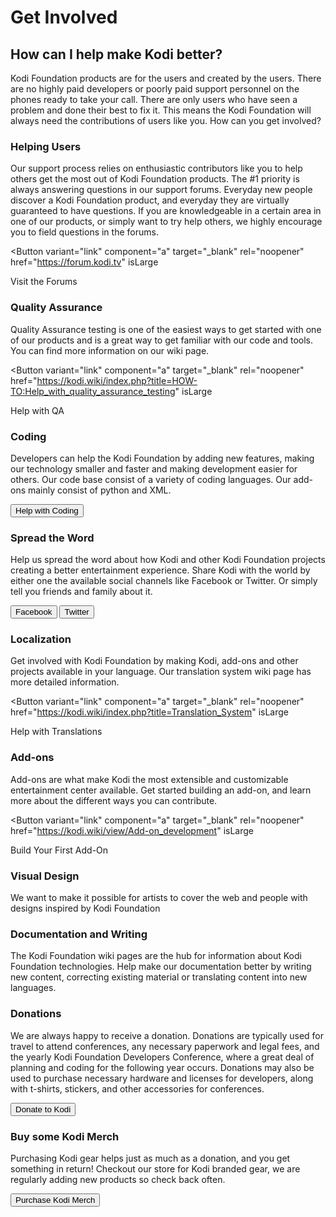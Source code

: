 
# Get Involved

## How can I help make Kodi better?

Kodi Foundation products are for the users and created by the users. There are no highly paid developers or poorly paid support personnel on the phones ready to take your call. There are only users who have seen a problem and done their best to fix it. This means the Kodi Foundation will always need the contributions of users like you. How can you get involved?

### Helping Users

Our support process relies on enthusiastic contributors like you to help others get the most out of Kodi Foundation products. The #1 priority is always answering questions in our support forums. Everyday new people discover a Kodi Foundation product, and everyday they are virtually guaranteed to have questions. If you are knowledgeable in a certain area in one of our products, or simply want to try help others, we highly encourage you to field questions in the forums.

<Button
  variant="link"
  component="a"
  target="_blank"
  rel="noopener"
  href="https://forum.kodi.tv"
  isLarge
>
  Visit the Forums <ArrowRightIcon />
</Button>

### Quality Assurance

Quality Assurance testing is one of the easiest ways to get started with one of our products and is a great way to get familiar with our code and tools. You can find more information on our wiki page.

<Button
  variant="link"
  component="a"
  target="_blank"
  rel="noopener"
  href="https://kodi.wiki/index.php?title=HOW-TO:Help_with_quality_assurance_testing"
  isLarge
>
  Help with QA <ArrowRightIcon />
</Button>

### Coding

Developers can help the Kodi Foundation by adding new features, making our technology smaller and faster and making development easier for others. Our code base consist of a variety of coding languages. Our add-ons mainly consist of python and XML.

<Button variant="link" component="a" href="/contribute/developers" isLarge>
  Help with Coding <ArrowRightIcon />
</Button>

### Spread the Word

Help us spread the word about how Kodi and other Kodi Foundation projects creating a better entertainment experience. Share Kodi with the world by either one the available social channels like Facebook or Twitter. Or simply tell you friends and family about it.

<List variant={ListVariant.inline}>
  <ListItem>
    <Button
      variant="primary"
      component="a"
      target="_blank"
      rel="noopener"
      href="https://www.facebook.com/KodiEntertainment"
      isLarge
    >
      Facebook
    </Button>
  </ListItem>
  <ListItem>
    <Button
      variant="primary"
      component="a"
      target="_blank"
      rel="noopener"
      href="https://twitter.com/koditv"
      isLarge
    >
      Twitter
    </Button>
  </ListItem>
</List>

### Localization

Get involved with Kodi Foundation by making Kodi, add-ons and other projects available in your language. Our translation system wiki page has more detailed information.

<Button
  variant="link"
  component="a"
  target="_blank"
  rel="noopener"
  href="https://kodi.wiki/index.php?title=Translation_System"
  isLarge
>
  Help with Translations <ArrowRightIcon />
</Button>

### Add-ons

Add-ons are what make Kodi the most extensible and customizable entertainment center available. Get started building an add-on, and learn more about the different ways you can contribute.

<Button
  variant="link"
  component="a"
  target="_blank"
  rel="noopener"
  href="https://kodi.wiki/view/Add-on_development"
  isLarge
>
  Build Your First Add-On <ArrowRightIcon />
</Button>

### Visual Design

We want to make it possible for artists to cover the web and people with designs inspired by Kodi Foundation

### Documentation and Writing

The Kodi Foundation wiki pages are the hub for information about Kodi Foundation technologies. Help make our documentation better by writing new content, correcting existing material or translating content into new languages.

### Donations

We are always happy to receive a donation. Donations are typically used for travel to attend conferences, any necessary paperwork and legal fees, and the yearly Kodi Foundation Developers Conference, where a great deal of planning and coding for the following year occurs. Donations may also be used to purchase necessary hardware and licenses for developers, along with t-shirts, stickers, and other accessories for conferences.

<Button variant="link" component="a" href="/donate" isLarge>
  Donate to Kodi <ArrowRightIcon />
</Button>

### Buy some Kodi Merch

Purchasing Kodi gear helps just as much as a donation, and you get something in return! Checkout our store for Kodi branded gear, we are regularly adding new products so check back often.

<Button variant="link" component="a" href="/store" isLarge>
  Purchase Kodi Merch <ArrowRightIcon />
</Button>
